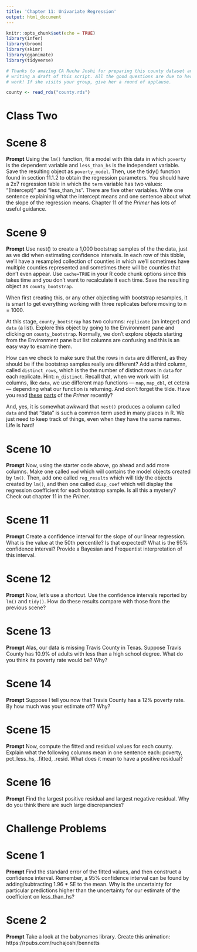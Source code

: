 ```yaml
---
title: 'Chapter 11: Univariate Regression'
output: html_document
---
```


```r
knitr::opts_chunk$set(echo = TRUE)
library(infer)
library(broom)
library(skimr)
library(gganimate)
library(tidyverse)

# Thanks to amazing CA Rucha Joshi for preparing this county dataset and for
# writing a draft of this script. All the good questions are due to her hard
# work! If she visits your group, give her a round of applause.

county <- read_rds("county.rds")
```

# Class Two

# Scene 8

**Prompt** Using the `lm()` function, fit a model with this data in which `poverty` is the dependent variable and `less_than_hs` is the independent variable. Save the resulting object as `poverty_model`. Then, use the tidy() function found in section 11.1.2 to obtain the regression parameters. You should have a 2x7 regression table in which the `term` variable has two values: "(Intercept)" and "less_than_hs". There are five other variables. Write one sentence explaining what the intercept means and one sentence about what the slope of the regression means. Chapter 11 of the *Primer* has lots of useful guidance.

# Scene 9

**Prompt** Use nest() to create a 1,000 bootstrap samples of the the data, just as we did when estimating confidence intervals. In each row of this tibble, we'll have a resampled collection of counties in which we’ll sometimes have multiple counties represented and sometimes there will be counties that don't even appear. Use `cache=TRUE` in your R code chunk options since this takes time and you don't want to recalculate it each time. Save the resulting object as `county_bootstrap`.

When first creating this, or any other objecting with bootstrap resamples, it is smart to get everything working with three replicates before moving to n = 1000.

At this stage, `county_bootstrap` has two columns: `replicate` (an integer) and `data` (a list). Explore this object by going to the Environment pane and clicking on `county_bootstrap`. Normally, we don't explore objects starting from the Environment pane but list columns are confusing and this is an easy way to examine them. 

How can we check to make sure that the rows in `data` are different, as they should be if the bootstrap samples really are different? Add a third column, called `distinct_rows`, which is the the number of distinct rows  in `data` for each replicate. Hint: `n_distinct`. Recall that, when we work with list columns, like `data`, we use different map functions --- `map`, `map_dbl`, et cetera --- depending what our function is returning. And don't forget the tilde. Have you read [these](https://davidkane9.github.io/PPBDS/6-functions.html#using-map_-functions-to-create-list-columns) [parts](https://davidkane9.github.io/PPBDS/11-regression.html#uncertainty-in-simple-linear-regressions) of the *Primer* recently?

And, yes, it is somewhat awkward that `nest()` produces a column called `data` and that "data" is such a common term used in many places in R. We just need to keep track of things, even when they have the same names. Life is hard!



# Scene 10 

**Prompt**  Now, using the starter code above, go ahead and add more columns. Make one called `mod` which will contains the model objects created by `lm()`. Then, add one called `reg_results` which will tidy the objects created by `lm()`, and then one called `disp_coef` which will display the regression coefficient for each bootstrap sample. Is all this a mystery? Check out chapter 11 in the *Primer*. 

# Scene 11 

**Prompt** Create a confidence interval for the slope of our linear regression. What is the value at the 50th percentile? Is that expected? What is the 95% confidence interval? Provide a Bayesian and Frequentist interpretation of this interval.

# Scene 12 

**Prompt** Now, let's use a shortcut. Use the confidence intervals reported by `lm()` and `tidy()`. How do these results compare with those from the previous scene? 

# Scene 13

**Prompt** Alas, our data is missing Travis County in Texas. Suppose Travis County has 10.9% of adults with less than a high school degree. What do you think its poverty rate would be? Why? 

# Scene 14

**Prompt** Suppose I tell you now that Travis County has a 12% poverty rate. By how much was your estimate off? Why?


# Scene 15

**Prompt** Now, compute the fitted and residual values for each county. Explain what the following columns mean in one sentence each: poverty, pct_less_hs, .fitted, .resid. What does it mean to have a positive residual?
 

# Scene 16

**Prompt** Find the largest positive residual and largest negative residual. Why do you think there are such large discrepancies?


# Challenge Problems

# Scene 1

**Prompt** Find the standard error of the fitted values, and then construct a confidence interval. Remember, a 95% confidence interval can be found by adding/subtracting 1.96 * SE to the mean. Why is the uncertainty for particular predictions higher than the uncertainty for our estimate of the coefficient on less_than_hs?


# Scene 2

**Prompt** Take a look at the babynames library. Create this animation: https://rpubs.com/ruchajoshi/bennetts

